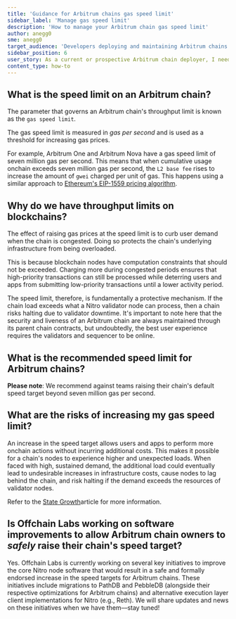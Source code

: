 ```yaml
---
title: 'Guidance for Arbitrum chains gas speed limit'
sidebar_label: 'Manage gas speed limit'
description: 'How to manage your Arbitrum chain gas speed limit'
author: anegg0
sme: anegg0
target_audience: 'Developers deploying and maintaining Arbitrum chains.'
sidebar_position: 6
user_story: As a current or prospective Arbitrum chain deployer, I need to understand how to manage my gas speed limit.
content_type: how-to
---
```


## What is the speed limit on an Arbitrum chain?

The parameter that governs an Arbitrum chain's throughput limit is known as the `gas speed limit`.

The gas speed limit is measured in _gas per second_ and is used as a threshold for increasing gas prices.

For example, Arbitrum One and Arbitrum Nova have a gas speed limit of seven million gas per second. This means that when cumulative usage onchain exceeds seven million gas per second, the `L2 base fee` rises to increase the amount of `gwei` charged per unit of gas. This happens using a similar approach to [Ethereum's EIP-1559 pricing algorithm](https://github.com/ethereum/EIPs/blob/master/EIPS/eip-1559.md).

## Why do we have throughput limits on blockchains?

The effect of raising gas prices at the speed limit is to curb user demand when the chain is congested. Doing so protects the chain's underlying infrastructure from being overloaded.

This is because blockchain nodes have computation constraints that should not be exceeded. Charging more during congested periods ensures that high-priority transactions can still be processed while deterring users and apps from submitting low-priority transactions until a lower activity period.

The speed limit, therefore, is fundamentally a protective mechanism. If the chain load exceeds what a Nitro validator node can process, then a chain risks halting due to validator downtime. It's important to note here that the security and liveness of an Arbitrum chain are always maintained through its parent chain contracts, but undoubtedly, the best user experience requires the validators and sequencer to be online.

## What is the recommended speed limit for Arbitrum chains?

**Please note**: We recommend against teams raising their chain's default speed target beyond seven million gas per second.

## What are the risks of increasing my gas speed limit?

An increase in the speed target allows users and apps to perform more onchain actions without incurring additional costs. This makes it possible for a chain's nodes to experience higher and unexpected loads. When faced with high, sustained demand, the additional load could eventually lead to undesirable increases in infrastructure costs, cause nodes to lag behind the chain, and risk halting if the demand exceeds the resources of validator nodes.

Refer to the [State Growth](/launch-arbitrum-chain/04-maintain-your-chain/04-guidance/03-state-growth.mdx)article for more information.

## Is Offchain Labs working on software improvements to allow Arbitrum chain owners to _safely_ raise their chain's speed target?

Yes. Offchain Labs is currently working on several key initiatives to improve the core Nitro node software that would result in a safe and formally endorsed increase in the speed targets for Arbitrum chains.
These initiatives include migrations to PathDB and PebbleDB (alongside their respective optimizations for Arbitrum chains) and alternative execution layer client implementations for Nitro (e.g., Reth). We will share updates and news on these initiatives when we have them––stay tuned!
